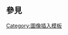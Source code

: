 {{Documentation subpage}}
{{check mark templates}}
== 參見 ==
{{Template:Done/See_also}}

<includeonly>
[[Category:圖像插入模板]]
</includeonly>